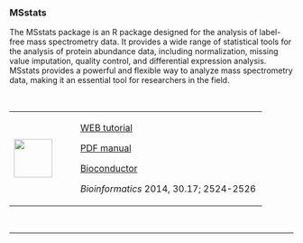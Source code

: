 ### MSstats

The MSstats package is an R package designed for the analysis of label-free mass spectrometry data. It provides a wide range of statistical tools for the analysis of protein abundance data, including normalization, missing value imputation, quality control, and differential expression analysis. MSstats provides a powerful and flexible way to analyze mass spectrometry data, making it an essential tool for researchers in the field.

\

+---------------------------------+----------------------------------------------------------------------------------------------+
| ![](images/05.png){height="68"} | [WEB tutorial](https://msstats.org)                                                          |
|                                 |                                                                                              |
|                                 | [PDF manual](https://bioconductor.org/packages/release/bioc/manuals/MSstats/man/MSstats.pdf) |
|                                 |                                                                                              |
|                                 | [Bioconductor](https://www.bioconductor.org/packages/release/bioc/html/MSstats.html)         |
|                                 |                                                                                              |
|                                 | *Bioinformatics* 2014, 30.17; 2524-2526                                                      |
+---------------------------------+----------------------------------------------------------------------------------------------+

\

---
